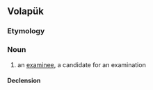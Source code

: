 ==Volapük==

===Etymology===
{{suffix|xam|äb|lang=vo}}

===Noun===
{{vo-noun}}

# an [[examinee]], a candidate for an examination

====Declension====
{{vo-decl-noun}}